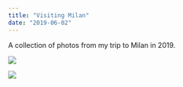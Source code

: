 ```yaml
---
title: "Visiting Milan"
date: "2019-06-02"
---
```


A collection of photos from my trip to Milan in 2019.

<Img
  src="/images/posts/milan-galleria-vittorio-emanuele.jpg"
  width={2154}
  height={1632}
  caption="Galleria Vittorio Emanuele II - June 2019"
/>

<Img
  src="/images/posts/milan-cathedral.jpg"
  width={2154}
  height={1632}
  caption="Milan Cathedral - June 2019"
/>
